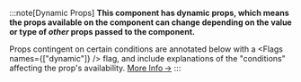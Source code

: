 
:::note[Dynamic Props]
**This component has dynamic props, which means the props available on the component can change depending on the value or type of _other_ props passed to the component.**

Props contingent on certain conditions are annotated below with a <Flags names={["dynamic"]} /> flag, and include explanations of the "conditions" affecting the prop's availability. [More Info&thinsp;→](/svelte-tweakpane-ui/docs#dynamic-props)
:::
